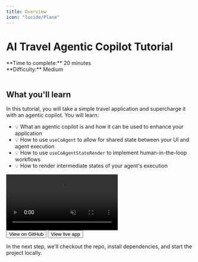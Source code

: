 ```yaml
---
title: Overview
icon: "lucide/Plane"
---
```


# AI Travel Agentic Copilot Tutorial

<div>
  <div>**Time to complete:** 20 minutes</div>
  <div>**Difficulty:** Medium</div>
</div>

<br />

<YouTubeVideo videoId="9v3kXiOY3vg" defaultPlaybackRate={1.25} />

## What you'll learn

In this tutorial, you will take a simple travel application and supercharge it with an agentic copilot. You will learn:

- 💡 What an agentic copilot is and how it can be used to enhance your application
- 💡 How to use `useCoAgent` to allow for shared state between your UI and agent execution
- 💡 How to use `useCoAgentStateRender` to implement human-in-the-loop workflows
- 💡 How to render intermediate states of your agent's execution

<Frame>
  <video controls autoPlay muted loop 
    src="/images/coagents/tutorials/ai-travel-app/demo.mp4"
    alt="Travel app demo" 
    className="w-full h-full [h-800px] shadow-xl">
  </video>
</Frame>

<div className="flex flex-row gap-2">
  <Button size="lg" asChild className="flex gap-2 items-center">
    <Link href="https://github.com/CopilotKit/CopilotKit/tree/main/examples/coagents-travel?ref=travel-tutorial" className="no-underline" target="_blank">
      <FaGithub className="w-6 h-6 mr-2" />
      <span>View on GitHub</span>
    </Link>
  </Button>

  <Button size="lg" asChild className="flex gap-2 items-center">
    <Link href="https://examples-coagents-ai-travel-app.vercel.app/" className="no-underline" target="_blank">
      <PiMonitor className="w-6 h-6 mr-2" />
      <span>View live app</span>
    </Link>
  </Button>
</div>


In the next step, we'll checkout the repo, install dependencies, and start the project locally.